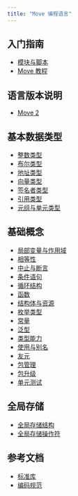 ```yaml
---
title: "Move 编程语言"
---
```


## 入门指南

- [模块与脚本](/zh/build/smart-contracts/book/modules-and-scripts)
- [Move 教程](/zh/build/smart-contracts/book/move-tutorial)

## 语言版本说明

- [Move 2](/zh/build/smart-contracts/book/move-2)

## 基本数据类型

- [整数类型](/zh/build/smart-contracts/book/integers)
- [布尔类型](/zh/build/smart-contracts/book/bool)
- [地址类型](/zh/build/smart-contracts/book/address)
- [向量类型](/zh/build/smart-contracts/book/vector)
- [签名者类型](/zh/build/smart-contracts/book/signer)
- [引用类型](/zh/build/smart-contracts/book/references)
- [元组与单元类型](/zh/build/smart-contracts/book/tuples)

## 基础概念

- [局部变量与作用域](/zh/build/smart-contracts/book/variables)
- [相等性](/zh/build/smart-contracts/book/equality)
- [中止与断言](/zh/build/smart-contracts/book/abort-and-assert)
- [条件语句](/zh/build/smart-contracts/book/conditionals)
- [循环结构](/zh/build/smart-contracts/book/loops)
- [函数](/zh/build/smart-contracts/book/functions)
- [结构体与资源](/zh/build/smart-contracts/book/structs-and-resources)
- [枚举类型](/zh/build/smart-contracts/book/enums)
- [常量](/zh/build/smart-contracts/book/constants)
- [泛型](/zh/build/smart-contracts/book/generics)
- [类型能力](/zh/build/smart-contracts/book/abilities)
- [使用与别名](/zh/build/smart-contracts/book/uses)
- [友元](/zh/build/smart-contracts/book/friends)
- [包管理](/zh/build/smart-contracts/book/packages)
- [包升级](/zh/build/smart-contracts/book/package-upgrades)
- [单元测试](/zh/build/smart-contracts/book/unit-testing)

## 全局存储

- [全局存储结构](/zh/build/smart-contracts/book/global-storage-structure)
- [全局存储操作符](/zh/build/smart-contracts/book/global-storage-operators)

## 参考文档

- [标准库](/zh/build/smart-contracts/book/standard-library)
- [编码规范](/zh/build/smart-contracts/book/coding-conventions)
